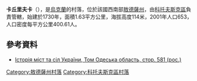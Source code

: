 {{coord|47|37|53|N|29|46|45|E|scale:30000|display=title}}

'''卡丘里夫卡'''（{{lang-uk|Качурівка}}），是[[烏克蘭|烏克蘭]]的村落，位於該國西南部[[敖德薩州|敖德薩州]]，由[[科托夫斯克區|科托夫斯克區]]負責管轄，始建於1730年，面積1.63平方公里，海拔高度114米，2001年人口653，人口密度每平方公里400.61人。

==參考資料==
* [https://web.archive.org/web/20110101195722/http://www.igsu.org.ua/Odesskaja.obl/Kotovskij.rajon/Kaczurovka.html Історія міст та сіл України, Том Одеська область, стор. 581 (рос.)]

{{DEFAULTSORT:Качурівка}}
[[Category:敖德薩州村落|Category:敖德薩州村落]]
[[Category:科托夫斯克區村落|Category:科托夫斯克區村落]]


{{Odessa-geo-stub}}